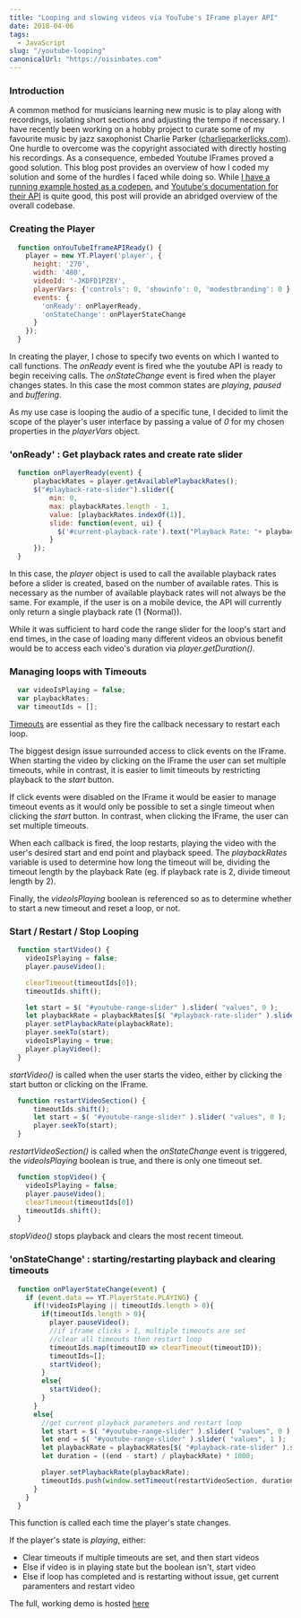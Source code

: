 ```yaml
---
title: "Looping and slowing videos via YouTube's IFrame player API"
date: 2018-04-06
tags:
  - JavaScript
slug: "/youtube-looping"
canonicalUrl: "https://oisinbates.com"
---
```


### Introduction
A common method for musicians learning new music is to play along with recordings, isolating short sections and adjusting the tempo if necessary. I have recently been working on a hobby project to curate some of my favourite music by jazz saxophonist Charlie Parker ([charlieparkerlicks.com](charlieparkerlicks.com)). One hurdle to overcome was the copyright associated with directly hosting his recordings. As a consequence, embeded Youtube IFrames proved a good solution. This blog post provides an overview of how I coded my solution and some of the hurdles I faced while doing so. While [I have a running example hosted as a codepen.](https://codepen.io/oisinbates/full/RMYawb) and [Youtube's documentation for their API](https://developers.google.com/youtube/iframe_api_reference) is quite good, this post will provide an abridged overview of the overall codebase.

### Creating the Player
```javascript
  function onYouTubeIframeAPIReady() {
    player = new YT.Player('player', {
      height: '270',
      width: '480',
      videoId: '-JKDFD1PZ8Y',
      playerVars: {'controls': 0, 'showinfo': 0, 'modestbranding': 0 },
      events: {
        'onReady': onPlayerReady,
        'onStateChange': onPlayerStateChange
      }
    });
  }
```
In creating the player, I chose to specify two events on which I wanted to call functions. The *onReady* event is fired whe the youtube API is ready to begin receiving calls. The *onStateChange* event is fired when the player changes states. In this case the most common states are *playing*, *paused* and *buffering*.

As my use case is looping the audio of a specific tune, I decided to limit the scope of the player's user interface by passing a value of *0* for my chosen properties in the *playerVars* object.

### 'onReady' : Get playback rates and create rate slider
```javascript
  function onPlayerReady(event) {
      playbackRates = player.getAvailablePlaybackRates();
      $("#playback-rate-slider").slider({
          min: 0,
          max: playbackRates.length - 1,
          value: [playbackRates.indexOf(1)],
          slide: function(event, ui) {                        
            $('#current-playback-rate').text("Playback Rate: "+ playbackRates[ui.value])
          }       
      });
  }
```
In this case, the *player* object is used to call the available playback rates before a slider is created, based on the number of available rates. This is necessary as the number of available playback rates will not always be the same. For example, if the user is on a mobile device, the API will currently only return a single playback rate (1 {Normal}).

While it was sufficient to hard code the range slider for the loop's start and end times, in the case of loading many different videos an obvious benefit would be to access each video's duration via *player.getDuration()*.

### Managing loops with Timeouts
```javascript
  var videoIsPlaying = false;
  var playbackRates;
  var timeoutIds = [];
```
[Timeouts](https://developer.mozilla.org/en-US/docs/Web/API/WindowOrWorkerGlobalScope/setTimeout)
 are essential as they fire the callback necessary to restart each loop.

The biggest design issue surrounded access to click events on the IFrame.
When starting the video by clicking on the IFrame the user can set multiple timeouts,
while in contrast, it is easier to limit timeouts by restricting playback to
the *start* button.

If click events were disabled on the IFrame it would be easier to manage timeout
events as it would only be possible to set a single timeout when clicking the *start*
button. In contrast, when clicking the IFrame, the user can set multiple timeouts.

When each callback is fired, the loop restarts, playing the video with the user's desired start and end point and playback speed. The *playbackRates* variable is used to determine how long the timeout will be, dividing the timeout length by the playback Rate (eg. if playback rate is 2, divide timeout length by 2).

Finally, the *videoIsPlaying* boolean is referenced so as to determine whether to start a new timeout and reset a loop, or not.

### Start / Restart / Stop Looping
```javascript
  function startVideo() {
    videoIsPlaying = false;
    player.pauseVideo();

    clearTimeout(timeoutIds[0]);
    timeoutIds.shift();

    let start = $( "#youtube-range-slider" ).slider( "values", 0 );
    let playbackRate = playbackRates[$( "#playback-rate-slider" ).slider( "value" )];
    player.setPlaybackRate(playbackRate);
    player.seekTo(start);
    videoIsPlaying = true;
    player.playVideo();
  }
```
*startVideo()* is called when the user starts the video, either by clicking the start button or clicking on the IFrame.


```javascript
  function restartVideoSection() {
      timeoutIds.shift();
      let start = $( "#youtube-range-slider" ).slider( "values", 0 );
      player.seekTo(start);
  }
```
*restartVideoSection()* is called when the *onStateChange* event is triggered,
the *videoIsPlaying* boolean is true, and there is only one timeout set.

```javascript
  function stopVideo() {
    videoIsPlaying = false;
    player.pauseVideo();
    clearTimeout(timeoutIds[0])
    timeoutIds.shift();
  }
```
*stopVideo()* stops playback and clears the most recent timeout.

### 'onStateChange' : starting/restarting playback and clearing timeouts
```javascript
  function onPlayerStateChange(event) {
    if (event.data == YT.PlayerState.PLAYING) {
      if(!videoIsPlaying || timeoutIds.length > 0){
        if(timeoutIds.length > 0){
          player.pauseVideo();
          //if iframe clicks > 1, multiple timeouts are set
          //clear all timeouts then restart loop
          timeoutIds.map(timeoutID => clearTimeout(timeoutID));  
          timeoutIds=[];
          startVideo();
        }
        else{
          startVideo();
        }
      }
      else{
        //get current playback parameters and restart loop
        let start = $( "#youtube-range-slider" ).slider( "values", 0 );
        let end = $( "#youtube-range-slider" ).slider( "values", 1 );
        let playbackRate = playbackRates[$( "#playback-rate-slider" ).slider( "value" )];
        let duration = ((end - start) / playbackRate) * 1000;

        player.setPlaybackRate(playbackRate);
        timeoutIds.push(window.setTimeout(restartVideoSection, duration));
      }
    }
  }
```
This function is called each time the player's state changes.

If the player's state is *playing*, either:
 * Clear timeouts if multiple timeouts are set, and then start videos
 * Else if video is in playing state but the boolean isn't, start video
 * Else if loop has completed and is restarting without issue, get current paramenters
 and restart video

The full, working demo is hosted [here](https://codepen.io/oisinbates/full/RMYawb)